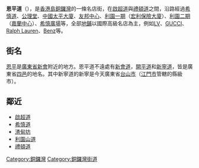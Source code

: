{{Infobox Hong Kong Road
|   中文街道名稱    =  恩平道
|   英文街道名稱    =  Yun Ping Road
|   圖片        =  File:Yun Ping Road 201510.jpg
|   圖片說明    =  恩平道 (2015年)
|   路段總長度  =  0.3
|   車速限制    =  50
|   行車線數量  =  單線單程
|   所在地區    =  [[灣仔區|灣仔區]][[銅鑼灣|銅鑼灣]]
|   起點        =  [[禮頓道|禮頓道]]/[[加路連山道|加路連山道]]/[[邊寧頓街|邊寧頓街]]
|   終點        =  [[啟超道|啟超道]]
|   通車日期    =
}}
'''恩平道'''（{{lang-en|Yun Ping Road}}），是[[香港島|香港島]][[銅鑼灣|銅鑼灣]]的一條名店街，在[[啟超道|啟超道]]與[[禮頓道|禮頓道]]之間，沿路經過[[希慎道|希慎道]]、[[公理堂|公理堂]]、[[中國太平大廈|中國太平大廈]]、[[友邦中心|友邦中心]]、[[利園一期|利園一期]]（[[宏利保險大廈|宏利保險大廈]]）、[[利園二期|利園二期]]（[[嘉蘭中心|嘉蘭中心]]）、[[希慎廣場|希慎廣場]]等，全部[[地鋪|地鋪]]以國際高級名店為主，例如[[路易·威登|LV]]、[[GUCCI|GUCCI]]、[[Ralph_Lauren|Ralph Lauren]]、[[Benz|Benz]]等。

== 街名 ==
[[恩平|恩平]]是[[廣東省|廣東省]][[新會|新會]]附近的地方。恩平道不遠處有[[新會道|新會道]]，[[開平道|開平道]]和[[新寧道|新寧道]]，皆是廣東省[[四邑|四邑]]的地名。其中新寧道的新寧是今天廣東省[[台山市|台山市]]（[[江門市|江門市]]管轄的縣級市）。

== 鄰近 ==
*[[啟超道|啟超道]]
*[[希慎道|希慎道]]
*[[渣甸坊|渣甸坊]] 
*[[利園山道|利園山道]]
*[[禮頓道|禮頓道]]

[[Category:銅鑼灣|Category:銅鑼灣]]
[[Category:銅鑼灣街道|Category:銅鑼灣街道]]

{{commonscat|Yun Ping Road}}
